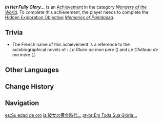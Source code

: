 {{Achievement Infobox
|id           = 81307
|order id     = 1294
|category     = Wonders of the World
|description  = The fuchsia Padisarahs bloom upon an empty throne, like the eternal smile of their mistress...
|requirements = Complete ''[[Memories of Pairidaeza]]''.
|primogems    = 5
|tracking     = 
|topic        = The Orchard of Pairidaeza
|hidden       = 1
|type         = Exploration
}}
'''''In Her Fully Glory...''''' is an [[Achievement]] in the category ''[[Wonders of the World]]''. To complete this achievement, the player needs to complete the [[Hidden Exploration Objective]] ''[[Memories of Pairidaeza]]''.
<!--
==Gameplay Notes==
-->
==Trivia==
* The French name of this achievement is a reference to the autobiographical novels of {{w|Marcel Pagnol}}: ''La Gloire de mon père'' (''{{w|My Father's Glory}}'') and ''Le Château de ma mère'' (''{{w|My Mother's Castle}}''.)
<!--
==Video Guides==
{{EVT
|video1   = 
|caption1 = 
}}
-->
==Other Languages==
{{Other Languages
|en      = In Her Full Glory...
|zhs     = 她的黄金时代…
|zhs_rm  = Tā de Huángjīn Shídài...
|zht     = 她的黃金時代…
|zht_rm  = Tā de Huángjīn Shídài...
|zh_tl   = Her Golden Era...
|ja      = 彼女の黄金時代…
|ja_rm   = Kanojo no Ougon Jidai...
|ja_tl   = Her Golden Era...
|ko      = 그녀의 황금시대…
|ko_rm   = Geunyeo-ui Hwanggeumsidae...
|ko_tl   = Her Golden Era...
|es      = Su edad de oro
|es_tl   = Her Golden Age
|fr      = «&nbsp;La gloire de ma mère&nbsp;»
|fr_tl   = "My Mother's Glory"
|ru      = Во всей красе...
|ru_tl   = In All Her Glory...
|th      = ยุคหนึ่งที่นางเคยรุ่งเรือง...
|th_rm   = 
|th_tl   = 
|vi      = Thời Đại Hoàng Kim Của Cô...
|vi_tl   = Her Golden Era...
|de      = Ihr goldenes Zeitalter&nbsp;...
|de_tl   = Her Golden Epoch
|id      = Pada Zamannya&nbsp;....
|id_tl   = During Her Time...
|pt      = Em Toda Sua Glória...
|pt_tl   = 
|tr      = Tüm İhtişamıyla...
|tr_tl   = In Full Glory...
|it      = Nella sua massima gloria...
|it_tl   = In Her Maximum Glory...
}}

==Change History==
{{Change History|3.4}}

==Navigation==
{{Achievement Navbox}}

[[es:Su edad de oro]]
[[ja:彼女の黄金時代…]]
[[pt-br:Em Toda Sua Glória...]]